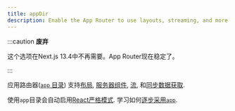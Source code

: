 ```yaml
---
title: appDir
description: Enable the App Router to use layouts, streaming, and more.
---
```


:::caution **废弃**

这个选项在Next.js 13.4中不再需要。App Router现在稳定了。

:::

应用路由器([`app` 目录](/docs/app/building-your-application/routing)) 支持[布局](/docs/app/building-your-application/routing/pages-and-layouts), [服务器组件](/docs/getting-started/react-essentials#server-components), [流](/docs/app/building-your-application/routing/loading-ui-and-streaming), 和[同步数据获取](/docs/app/building-your-application/data-fetching).

使用`app`目录会自动启用[React严格模式](https://react.dev/reference/react/StrictMode).
学习如何[逐步采用`app`](/docs/app/building-your-application/upgrading/app-router-migration#migrating-from-pages-to-app).
